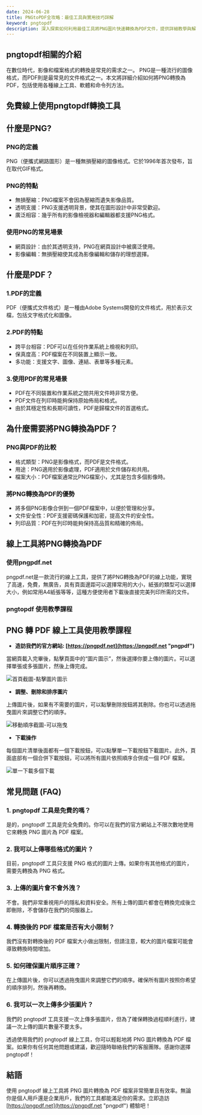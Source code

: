 ```yaml
---
date: 2024-06-28
title: PNGtoPDF全攻略：最佳工具與實用技巧詳解
keyword: pngtopdf
description: 深入探索如何利用最佳工具將PNG圖片快速轉換為PDF文件，提供詳細教學與解答常見問題，幫助您輕鬆實現高效轉換。
---
```


## pngtopdf相關的介紹

在數位時代，影像和檔案格式的轉換是常見的需求之一。 PNG是一種流行的圖像格式，而PDF則是最常見的文件格式之一。本文將詳細介紹如何將PNG轉換為PDF，包括使用各種線上工具、軟體和命令列方法。

## 免費線上使用pngtopdf轉換工具
<PngToPdf />

## 什麼是PNG?

### PNG的定義
PNG（便攜式網路圖形）是一種無損壓縮的圖像格式。它於1996年首次發布，旨在取代GIF格式。
### PNG的特點

- 無損壓縮：PNG檔案不會因為壓縮而遺失影像品質。
- 透明支援：PNG支援透明背景，使其在圖形設計中非常受歡迎。
- 廣泛相容：幾乎所有的影像檢視器和編輯器都支援PNG格式。

### 使用PNG的常見場景

- 網頁設計：由於其透明支持，PNG在網頁設計中被廣泛使用。
- 影像編輯：無損壓縮使其成為影像編輯和儲存的理想選擇。

## 什麼是PDF？
### 1.PDF的定義
PDF（便攜式文件格式）是一種由Adobe Systems開發的文件格式，用於表示文檔，包括文字格式化和圖像。
### 2.PDF的特點
- 跨平台相容：PDF可以在任何作業系統上檢視和列印。
- 保真度高：PDF檔案在不同裝置上顯示一致。
- 多功能：支援文字、圖像、連結、表單等多種元素。

### 3.使用PDF的常見場景
- PDF在不同裝置和作業系統之間共用文件時非常方便。
- PDF文件在列印時能夠保持原始佈局和格式。
- 由於其穩定性和長期可讀性，PDF是歸檔文件的首選格式。


## 為什麼需要將PNG轉換為PDF？
### PNG與PDF的比較
- 格式類型：PNG是影像格式，而PDF是文件格式。
- 用途：PNG適用於影像處理，PDF適用於文件儲存和共用。
- 檔案大小：PDF檔案通常比PNG檔案小，尤其是包含多個影像時。

### 將PNG轉換為PDF的優勢
- 將多個PNG影像合併到一個PDF檔案中，以便於管理和分享。
- 文件安全性：PDF支援密碼保護和加密，提高文件的安全性。
- 列印品質：PDF在列印時能夠保持高品質和精確的佈局。

## 線上工具將PNG轉換為PDF

### 使用pngpdf.net
pngpdf.net是一款流行的線上工具，提供了將PNG轉換為PDF的線上功能，實現了高速，免費，無廣告，具有頁面邊距可以選擇常用的大小，紙張的類型可以選擇大小，例如常用A4紙張等等，這種方便使用者下載後直接完美列印所需的文件。

### pngtopdf 使用教學課程
## PNG 轉 PDF 線上工具使用教學課程

- **造訪我們的官方網站: [https://pngpdf.net](https://pngpdf.net "pngpdf")**

 當網頁載入完畢後，點擊頁面中的“圖片圖示”，然後選擇你要上傳的圖片。可以選擇單張或多張圖片，然後上傳完成。

 ![首頁截圖-點擊圖片圖示](https://cdn-images.pngpdf.net/step1.png "首頁截圖-點擊圖片圖示")

- **調整、刪除和排序圖片**

 上傳圖片後，如果有不需要的圖片，可以點擊刪除按鈕將其刪除。你也可以透過拖曳圖片來調整它們的順序。

 ![移動順序截圖-可以拖曳](https://cdn-images.pngpdf.net/step2.png "移動順序截圖-可以拖曳")

- **下載操作**

 每個圖片清單後面都有一個下載按鈕，可以點擊單一下載按鈕下載圖片。此外，頁面底部有一個合併下載按鈕，可以將所有圖片依照順序合併成一個 PDF 檔案。

 ![單一下載多個下載](https://cdn-images.pngpdf.net/step3.png "單一下載多個下載")




## 常見問題 (FAQ)

### 1. pngtopdf 工具是免費的嗎？
是的，pngtopdf 工具是完全免費的。你可以在我們的官方網站上不限次數地使用它來轉換 PNG 圖片為 PDF 檔案。

### 2. 我可以上傳哪些格式的圖片？
目前，pngtopdf 工具只支援 PNG 格式的圖片上傳。如果你有其他格式的圖片，需要先轉換為 PNG 格式。

### 3. 上傳的圖片會不會外洩？
不會。我們非常重視用戶的隱私和資料安全。所有上傳的圖片都會在轉換完成後立即刪除，不會儲存在我們的伺服器上。

### 4. 轉換後的 PDF 檔案是否有大小限制？
我們沒有對轉換後的 PDF 檔案大小做出限制，但請注意，較大的圖片檔案可能會導致轉換時間增加。

### 5. 如何確保圖片順序正確？
在上傳圖片後，你可以透過拖曳圖片來調整它們的順序。確保所有圖片按照你希望的順序排列，然後再轉換。

### 6. 我可以一次上傳多少張圖片？
我們的 pngtopdf 工具支援一次上傳多張圖片，但為了確保轉換過程順利進行，建議一次上傳的圖片數量不要太多。

透過使用我們的 pngtopdf 線上工具，你可以輕鬆地將 PNG 圖片轉換為 PDF 檔案。如果你有任何其他問題或建議，歡迎隨時聯絡我們的客服團隊。感謝你選擇 pngtopdf！

## 結語

使用 pngtopdf 線上工具將 PNG 圖片轉換為 PDF 檔案非常簡單且有效率。無論你是個人用戶還是企業用戶，我們的工具都能滿足你的需求。立即造訪 [https://pngpdf.net](https://pngpdf.net "pngpdf") 體驗吧！